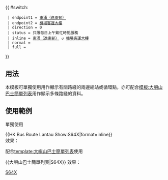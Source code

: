 {{ #switch: {{{format|}}}
  | endpoint1 = [[逸東邨公共交通總站|東涌（逸東邨）]]
  | endpoint2 = [[香港國際機場一號客運大樓|機場客運大樓]]
  | direction = 0
  | status = 只限每日上午繁忙時間服務
  | inline = [[逸東邨公共交通總站|東涌（逸東邨）]] ↺ [[香港國際機場一號客運大樓|機場客運大樓]]
  | normal =
  | full =
}}<noinclude>
==用法==
本模板可單獨使用用作顯示有關路綫的兩邊總站或循環點，亦可配合[[模板:大嶼山巴士簡單列表]]用作顯示多條路綫的資料。

==使用範例==
;單獨使用
<nowiki>{{HK Bus Route Lantau Show:S64X|format=inline}}</nowiki><br>
效果：{{HK Bus Route Lantau Show:S64X|format=inline}}

;配合[[template:大嶼山巴士簡單列表]]使用
<nowiki>{{大嶼山巴士簡單列表|S64X}}</nowiki>
效果：{{大嶼山巴士簡單列表|S64X}}
[[Category:龍運巴士路線模板|S64X]]</noinclude>